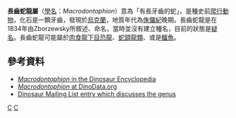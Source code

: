 {{Automatic Taxobox
| taxon = Macrodontophion
| fossil_range = [[侏羅紀|侏羅紀]]晚期
| image = Macrodontophion.jpg
| image_caption = [[正模標本|正模標本]]的素描圖
| authority = Zborzewsky, 1834
}}

'''長齒蛇龍屬'''（[[學名|學名]]：''Macrodontophion''）意為「有長牙齒的蛇」，是種史前[[爬行動物|爬行動物]]，化石是一顆牙齒，發現於[[烏克蘭|烏克蘭]]，地質年代為[[侏儸紀|侏儸紀]]晚期。長齒蛇龍是在1834年由Zborzewsky所敘述、命名，當時並沒有建立種名，目前的狀態是[[疑名|疑名]]。長齒蛇龍可能屬於[[肉食龍下目|肉食龍下目]][[恐龍|恐龍]]、[[蛇頸龍類|蛇頸龍類]]、或是[[鱷魚|鱷魚]]。

==參考資料==
* [http://web.me.com/dinoruss/de_4/5a8cc89.htm ''Macrodontophion'' in the Dinosaur Encyclopedia] {{Wayback|url=http://web.me.com/dinoruss/de_4/5a8cc89.htm |date=20090922083249 }}
* [http://www.dinodata.org/index.php?option=com_content&task=view&id=6990&Itemid=67 ''Macrodontophion'' at DinoData.org] {{Wayback|url=http://www.dinodata.org/index.php?option=com_content&task=view&id=6990&Itemid=67 |date=20160303171751 }}
* [http://dml.cmnh.org/1997Dec/msg00568.html Dinosaur Mailing List entry which discusses the genus] {{Wayback|url=http://dml.cmnh.org/1997Dec/msg00568.html |date=20160303184251 }}
{{Taxonbar|from=Q2647646}}

[[Category:雙孔亞綱|C]]
[[Category:侏羅紀爬行動物|C]]


{{paleo-reptile-stub}}